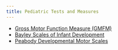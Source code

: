 ```yaml
---
title: Pediatric Tests and Measures
---
```



- [Gross Motor Function Measure (GMFM)]({{< var ref-gross-motor-function-measure.path >}})
- [ Bayley Scales of Infant Development]({{< var ref-bayley-scales-of-infant-development.path >}})
- [Peabody Developmental Motor Scales]({{< var ref-peabody-developmental-motor-scales.path >}})